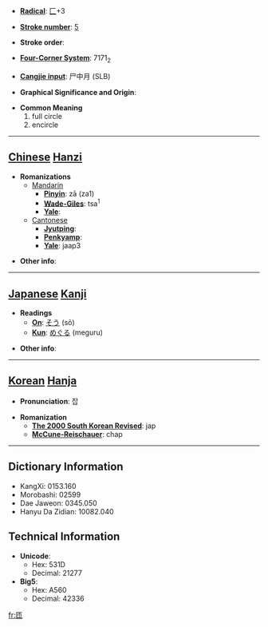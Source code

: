 * '''[[Wiktionary:Chinese radical index| Radical]]''': [[Wiktionary:Chinese radical index 匚|匚]]+3

* '''[[Wiktionary:Chinese total strokes index|Stroke number]]''': [[Wiktionary:Chinese total strokes index 5|5]]

* '''Stroke order''': 

* '''[[Wiktionary:Chinese four corner index|Four-Corner System]]''': 7171<sub>2</sub>

* '''[[Wiktionary:Chinese Cangjie index|Cangjie input]]''': 尸中月 (SLB)

* '''Graphical Significance and Origin''': 

* '''Common Meaning'''
*#full circle
*# encircle


----

== [[Chinese]] [[Hanzi]] ==

* '''Romanizations'''
** [[Mandarin]]
*** '''[[Pinyin]]''': zā (za1)
*** '''[[Wade-Giles]]''': tsa<sup>1</sup>
*** '''[[Yale]]''': 
**[[Cantonese]]
***'''[[Jyutping]]''':
***'''[[Penkyamp]]''': 
***'''[[Yale]]''': jaap3

* '''Other info''': 

----

== [[Japanese]] [[Kanji]] ==

* '''Readings'''
** '''[[On]]''': [[そう]] (sō)
** '''[[Kun]]''': [[めぐる]] (meguru)

* '''Other info''':  

----

== [[Korean]] [[Hanja]] ==

* '''Pronunciation''': 잡

* '''Romanization'''
** '''[[The 2000 South Korean Revised Romanization|The 2000 South Korean Revised]]''': jap
** '''[[McCune-Reischauer]]''': chap

----

== Dictionary Information ==

* KangXi: 0153.160
* Morobashi: 02599
* Dae Jaweon: 0345.050
* Hanyu Da Zidian: 10082.040

== Technical Information ==

* '''Unicode''':
** Hex: 531D
** Decimal: 21277
* '''Big5''':
** Hex: A560
** Decimal: 42336

[[fr:匝]]